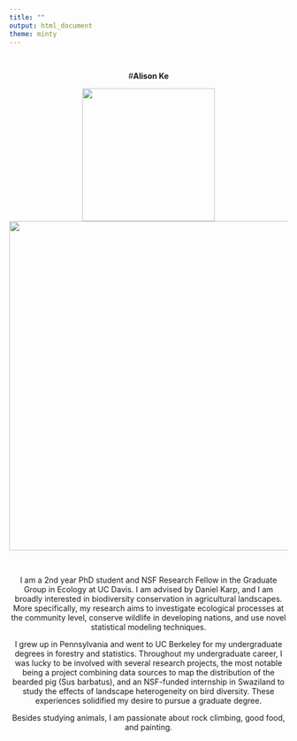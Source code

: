 ```yaml
---
title: ""
output: html_document
theme: minty
---
```

<br>
<center>#**Alison Ke**
<br>

<center>![](IMG_1547.jpg){width=240px}![](IMG_7562.JPG){width=595px }

<br>

I am a 2nd year PhD student and NSF Research Fellow in the Graduate Group in Ecology at UC Davis. I am advised by Daniel Karp, and I am broadly interested in biodiversity conservation in agricultural landscapes. More specifically, my research aims to investigate ecological processes at the community level, conserve wildlife in developing nations, and use novel statistical modeling techniques.
 
I grew up in Pennsylvania and went to UC Berkeley for my undergraduate degrees in forestry and statistics. Throughout my undergraduate career, I was lucky to be involved with several research projects, the most notable being a project combining data sources to map the distribution of the bearded pig (Sus barbatus), and an NSF-funded internship in Swaziland to study the effects of landscape heterogeneity on bird diversity. These experiences solidified my desire to pursue a graduate degree.
 
Besides studying animals, I am passionate about rock climbing, good food, and painting. 
